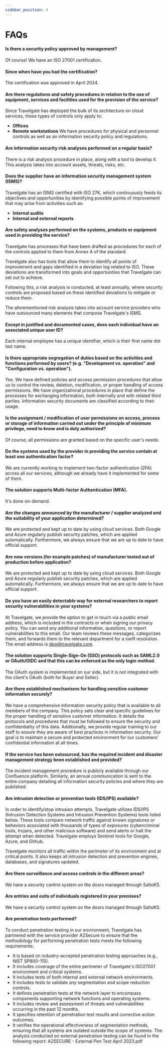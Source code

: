 ```yaml
---
sidebar_position: 4
---
```


# FAQs


#### Is there a security policy approved by management?
Of course! We have an ISO 27001 certification.

#### Since when have you had the certification?
The certification was approved in April 2024.

#### Are there regulations and safety procedures in relation to the use of equipment, services and facilities used for the provision of the service?
Since Travelgate has deployed the bulk of its architecture on cloud services, these types of controls only apply to:
* **Offices**
* **Remote workstations**
We have procedures for physical and personnel controls as well as an information security policy and regulations.

#### Are information security risk analyses performed on a regular basis?
There is a risk analysis procedure in place, along with a tool to develop it. This analysis takes into account assets, threats, risks, etc.

#### Does the supplier have an information security management system (ISMS)?
Travelgate has an ISMS certified with ISO 27K, which continuously feeds its objectives and opportunities by identifying possible points of improvement that may arise from activities such as: 
* **Internal audits**
* **Internal and external reports**

#### Are safety analyses performed on the systems, products or equipment used in providing the service?
Travelgate has processes that have been drafted as procedures for each of the controls applied to them from Annex A of the standard.

Travelgate also has tools that allow them to identify all points of improvement and gaps identified in a deviation log related to ISO. These deviations are transformed into goals and opportunities that Travelgate can set out to achieve.

Following this, a risk analysis is conducted, at least annually, where security controls are proposed based on these identified deviations to mitigate or reduce them.

The aforementioned risk analysis takes into account service providers who have outsourced many elements that compose Travelgate's ISMS.

#### Except in justified and documented cases, does each individual have an associated unique user ID?
Each internal employee has a unique identifier, which is their first name dot last name.

#### Is there appropriate segregation of duties based on the activities and functions performed by users? (e.g. "Development vs. operation" and "Configuration vs. operation").
Yes. We have defined policies and access permission procedures that allow us to control the review, deletion, modification, or proper handling of access permissions.
We have organizational procedures in place that define the processes for exchanging information, both internally and with related third parties.
Information security documents are classified according to their usage.

#### Is the assignment / modification of user permissions on access, process or storage of information carried out under the principle of minimum privilege, need to know and is duly authorized?
Of course, all permissions are granted based on the specific user's needs.

#### Do the systems used by the provider in providing the service contain at least one authentication factor?
We are currently working to implement two-factor authentication (2FA) across all our services, although we already have it implemented for some of them.

#### The solution supports Multi-factor Authentication (MFA).
It's done on-demand.

#### Are the changes announced by the manufacturer / supplier analyzed and the suitability of your application determined?
We are protected and kept up to date by using cloud services. Both Google and Azure regularly publish security patches, which are applied automatically. Furthermore, we always ensure that we are up to date to have official support. 

#### Are new versions (for example patches) of manufacturer tested out of production before application?
We are protected and kept up to date by using cloud services. Both Google and Azure regularly publish security patches, which are applied automatically. Furthermore, we always ensure that we are up to date to have official support. 

#### Do you have an easily detectable way for external researchers to report security vulnerabilities in your systems?
At Travelgate, we provide the option to get in touch via a public email address, which is included in the contracts or when signing our privacy policy.
You can send any additional information, questions, or report vulnerabilities to this email. Our team reviews these messages, categorizes them, and forwards them to the relevant department for a swift resolution.
The email address is dpo@travelgate.com.

#### The solution supports Single-Sign-On (SSO) protocols such as SAML2.0 or OAuth/OIDC and that this can be enforced as the only login method.
The OAuth system is implemented on our side, but it is not integrated with the client's OAuth (both for Buyer and Seller).

#### Are there established mechanisms for handling sensitive customer information securely?
We have a comprehensive information security policy that is available to all members of the company. This policy sets clear and specific guidelines for the proper handling of sensitive customer information. It details the protocols and procedures that must be followed to ensure the security and confidentiality of this data. Additionally, we provide regular training to our staff to ensure they are aware of best practices in information security. Our goal is to maintain a secure and protected environment for our customers' confidential information at all times.

#### If the service has been outsourced, has the required incident and disaster management strategy been established and provided?
The incident management procedure is publicly available through our Confluence platform. Similarly, an annual communication is sent to the entire company detailing all information security policies and where they are published.

#### Are intrusion detection or prevention tools (IDS/IPS) available?
In order to identify/stop intrusion attempts, Travelgate utilizes IDS/IPS (Intrusion Detection Systems and Intrusion Prevention Systems) tools listed below. These tools compare network traffic against known signatures or behaviors associated with thousands of types of exposures (cybercriminal tools, trojans, and other malicious software) and send alerts or halt the attempt when detected. Travelgate employs Sentinel tools for Google, Azure, and Github.

Travelgate monitors all traffic within the perimeter of its environment and at critical points. It also keeps all intrusion detection and prevention engines, databases, and signatures updated.

#### Are there surveillance and access controls in the different areas?
We have a security control system on the doors managed through SaltoKS.

#### Are entries and exits of individuals registered in your premises?
We have a security control system on the doors managed through SaltoKS.

#### Are penetration tests performed?
To conduct penetration testing in our environment, Travelgate has partnered with the service provider A2Secure to ensure that the methodology for performing penetration tests meets the following requirements:

* It is based on industry-accepted penetration testing approaches (e.g., NIST SP800-115).
* It includes coverage of the entire perimeter of Travelgate's ISO27001 environment and critical systems.
* It includes tests of both internal and external network environments.
* It includes tests to validate any segmentation and scope reduction controls.
* It defines penetration tests at the network layer to encompass components supporting network functions and operating systems.
* It includes review and assessment of threats and vulnerabilities occurring in the past 12 months.
* It specifies retention of penetration test results and corrective action outcomes.
* It verifies the operational effectiveness of segmentation methods, ensuring that all systems are isolated outside the scope of systems.
The analysis conducted on external penetration testing can be found in the following report: A2SECURE - External Pen Test April 2023.pdf

